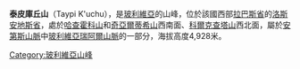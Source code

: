 {{Coord|16|5|13|S|68|25|8|W|display=title}}

'''泰皮庫丘山'''（Taypi K'uchu），是[[玻利維亞|玻利維亞]]的山峰，位於該國西部[[拉巴斯省_(玻利維亞)|拉巴斯省]]的[[洛斯安地斯省|洛斯安地斯省]]，處於[[哈查霍科山|哈查霍科山]]和[[奇亞爾蒂希山|奇亞爾蒂希山]]西南面、[[科爾克查塔山|科爾克查塔山]]西北面，屬於[[安第斯山脈|安第斯山脈]]中[[玻利維亞瑞阿爾山脈|玻利維亞瑞阿爾山脈]]的一部分，海拔高度4,928米。

{{Bolivia-geo-stub}}
[[Category:玻利維亞山峰|Category:玻利維亞山峰]]